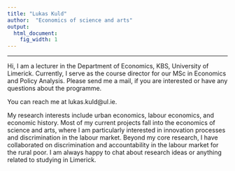 ```yaml
---
title: "Lukas Kuld"
author:  "Economics of science and arts"
output:
  html_document:
    fig_width: 1
---
```


----
Hi, I am a lecturer in the Department of Economics, KBS, University of Limerick. Currently, I serve as the course director for our MSc in Economics and Policy Analysis.
Please send me a mail, if you are interested or have any questions about the programme. 

You can reach me at lukas.kuld@ul.ie.

My research interests include urban economics, labour economics, and economic history. Most of my current projects fall into the economics of science and arts, where I am particularly interested in innovation processes and discrimination in the labour market. Beyond my core research, I have collaborated on discrimination and accountability in the labour market for the rural poor. I am always happy to chat about research ideas or anything related to studying in Limerick.
